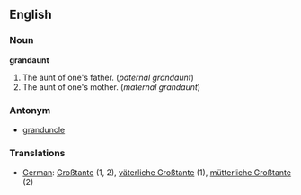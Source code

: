 ==English==

===Noun===
'''grandaunt'''

#The aunt of one's father. (''paternal grandaunt'')
#The aunt of one's mother. (''maternal grandaunt'')

===Antonym===

*[[granduncle]]

===Translations===

*[[German]]: [[Großtante]] (1, 2), [[väterliche Großtante]] (1), [[mütterliche Großtante]] (2)